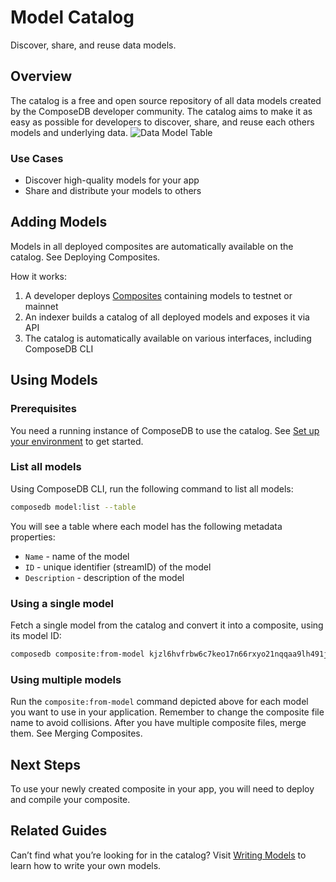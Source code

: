 # Model Catalog
Discover, share, and reuse data models.

## Overview
The catalog is a free and open source repository of all data models created by the ComposeDB developer community. The catalog aims to make it as easy as possible for developers to discover, share, and reuse each others models and underlying data.
![Data Model Table](/img/data-model-table.png)

### Use Cases

- Discover high-quality models for your app
- Share and distribute your models to others

## Adding Models
Models in all deployed composites are automatically available on the catalog. See Deploying Composites.

How it works:

1. A developer deploys [Composites](./composites) containing models to testnet or mainnet
2. An indexer builds a catalog of all deployed models and exposes it via API
3. The catalog is automatically available on various interfaces, including ComposeDB CLI

## Using Models

### Prerequisites

You need a running instance of ComposeDB to use the catalog. See [Set up your environment](../../set-up-your-environment) to get started.

### List all models

Using ComposeDB CLI, run the following command to list all models:

```sh
composedb model:list --table
```

You will see a table where each model has the following metadata properties:

- `Name` - name of the model
- `ID` - unique identifier (streamID) of the model
- `Description` - description of the model

### Using a single model
Fetch a single model from the catalog and convert it into a composite, using its model ID:

```sh
composedb composite:from-model kjzl6hvfrbw6c7keo17n66rxyo21nqqaa9lh491jz16od43nokz7ksfcvzi6bwc --output=my-composite.json
```

### Using multiple models
Run the `composite:from-model` command depicted above for each model you want to use in your application. Remember to change the composite file name to avoid collisions. After you have multiple composite files, merge them. See Merging Composites.

## Next Steps
To use your newly created composite in your app, you will need to deploy and compile your composite.

## Related Guides
Can’t find what you’re looking for in the catalog? Visit [Writing Models](./writing-models) to learn how to write your own models.